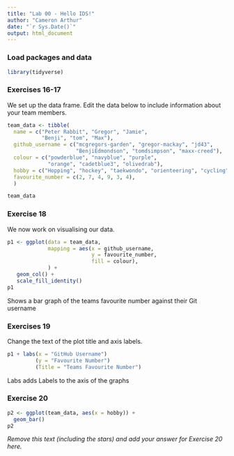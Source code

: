 ```yaml
---
title: "Lab 00 - Hello IDS!"
author: "Cameron Arthur"
date: "`r Sys.Date()`"
output: html_document
---
```


### Load packages and data

```r
library(tidyverse) 
```

### Exercises 16-17

We set up the data frame. Edit the data below to include information about your team members.

```r
team_data <- tibble(
  name = c("Peter Rabbit", "Gregor", "Jamie", 
           "Benji", "tom", "Max"),
  github_username = c("mcgregors-garden", "gregor-mackay", "jd43", 
                      "BenjiEdmondson", "tomdsimpson", "maxx-creed"),
  colour = c("powderblue", "navyblue", "purple", 
             "orange", "cadetblue3", "olivedrab"),
  hobby = c("Hopping", "hockey", "taekwondo", "orienteering", "cycling", "guitar"),
  favourite_number = c(2, 7, 4, 9, 3, 4),
  )

team_data
```

### Exercise 18

We now work on visualising our data. 

```r
p1 <- ggplot(data = team_data, 
             mapping = aes(x = github_username, 
                           y = favourite_number,
                           fill = colour), 
             ) +
   geom_col() +
   scale_fill_identity()
p1
```


Shows a bar graph of the teams favourite number against their Git username

### Exercises 19

Change the text of the plot title and axis labels.

```r
p1 + labs(x = "GitHub Username")
         (y = "Favourite Number")
         (Title = "Teams Favourite Number")
```

Labs adds Labels to the axis of the graphs

### Exercise 20

```r
p2 <- ggplot(team_data, aes(x = hobby)) +
  geom_bar()
p2
```

*Remove this text (including the stars) and add your answer for Exercise 20 here.*
